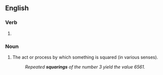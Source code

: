 ==English==

===Verb===
{{head|en|verb form}}

# {{present participle of|square|lang=en|nocat=1}}

===Noun===
{{en-noun}}

# The act or process by which something is squared (in various senses).
#: ''Repeated '''squarings''' of the number 3 yield the value 6561.''